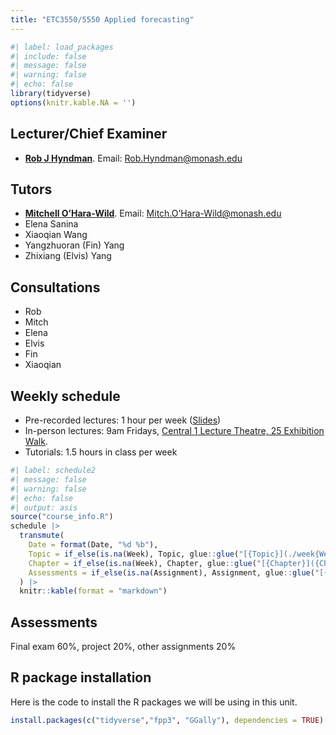 ```yaml
---
title: "ETC3550/5550 Applied forecasting"
---
```


```r
#| label: load_packages
#| include: false
#| message: false
#| warning: false
#| echo: false
library(tidyverse)
options(knitr.kable.NA = '')
```

## Lecturer/Chief Examiner

* [**Rob J Hyndman**](https://robjhyndman.com). Email: [Rob.Hyndman@monash.edu](mailto:Rob.Hyndman@monash.edu)

## Tutors

* [**Mitchell O'Hara-Wild**](https://mitchelloharawild.com). Email: [Mitch.O'Hara-Wild@monash.edu](mailto:Mitch.O'Hara-Wild@monash.edu)
* Elena Sanina
* Xiaoqian Wang
* Yangzhuoran (Fin) Yang
* Zhixiang (Elvis) Yang

## Consultations

* Rob
* Mitch
* Elena
* Elvis
* Fin
* Xiaoqian

## Weekly schedule

* Pre-recorded lectures: 1 hour per week ([Slides](https://github.com/robjhyndman/fpp3_slides))
* In-person lectures: 9am Fridays, [Central 1 Lecture Theatre, 25 Exhibition Walk](https://maps.app.goo.gl/RKdmJq2tBfw8ViNT9).
* Tutorials: 1.5 hours in class per week


```r
#| label: schedule2
#| message: false
#| warning: false
#| echo: false
#| output: asis
source("course_info.R")
schedule |> 
  transmute(
    Date = format(Date, "%d %b"),
    Topic = if_else(is.na(Week), Topic, glue::glue("[{Topic}](./week{Week}.html)")),
    Chapter = if_else(is.na(Week), Chapter, glue::glue("[{Chapter}]({Chapter_URL})")),
    Assessments = if_else(is.na(Assignment), Assignment, glue::glue("[{Assignment}]({Moodle})"))
  ) |> 
  knitr::kable(format = "markdown")
```

## Assessments

Final exam 60%, project 20%, other assignments 20%

## R package installation

Here is the code to install the R packages we will be using in this unit.

```r
install.packages(c("tidyverse","fpp3", "GGally"), dependencies = TRUE)
```
